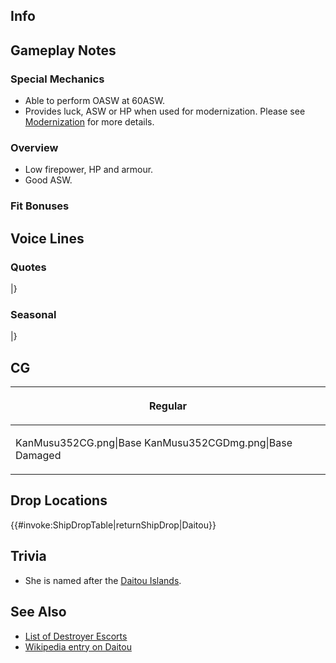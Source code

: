 ==Info==
{{KanmusuInfo|ID=352}}
{{KanmusuInfo|ID=352a}}

==Gameplay Notes==
===Special Mechanics===
* Able to perform OASW at 60ASW.
* Provides luck, ASW or HP when used for modernization. Please see [[Modernization]] for more details.

===Overview===
* Low firepower, HP and armour.
* Good ASW.

===Fit Bonuses===
{{:{{BASEPAGENAME}}/Equipment Bonuses}}
{{clear}}

==Voice Lines==
===Quotes===
{{ShipquoteHeader}}
{{ShipquoteKai
| scenario    =Introduction
| origin      =日振型海防艦、その二番艦、大東さ！着任！あんたが提督か、へへぇ！いいね！あたいもよろしくな。さっ、行ってみよう！
| translation =I'm the 2nd ship of the Hiburi-class coastal defense ships, Daitou! Reporting for duty! So you're the Admiral. Hehe~! Great! Take care of me too. Now, let's get going!
| audio       = Daitou-Intro.mp3
}}
{{ShipquoteKai
| scenario    =Introduction
| kai         =yes
| origin      =日振型海防艦、その二番艦、大東！ここにいるぜ！提督、へへぇ、いいじゃん、元気そうだ！今日もよろしくな。さっ、行ってみよう！
| translation =2nd ship of the Hiburi-class coastal defense ships, Daitou! I'm right here! Hehe, you're looking good, Admiral, isn't that great! Now, let's get going!
| audio       = DaitouKai-Intro.mp3
}}
{{ShipquoteKai
| scenario    =Library
| origin      =日振型海防艦、その二番艦、大東さ！そうよ、もう大変なんだよ、色々なこと。海上護衛、掃海任務、頑張ったけどね。…あぁ、なんだよ？そんな顔すんなって。提督、安全な海っていいよな、あたいも大好きさ。そういうの…ってさ。まぁ、いっか。あたいのことも、覚えておきなよ！
| translation =I'm the 2nd ship of the Hiburi-class coastal defense ships, Daitou! That's right, I had some rough times. I worked hard on surface escorts and minesweeping missions... Huh, what? Don't make that face. Admiral, safe seas are great, right? I like them too. So you know... Well, forget it. Just remember what I told you about me!
| audio       = Daitou-Library.mp3
}}
{{ShipquoteKai
| scenario    =Secretary 1
| origin      =あたい、呼んだ？
| translation =Did you call me?
| audio       = Daitou-Sec1.mp3
}}
{{ShipquoteKai
| scenario    =Secretary 2
| origin      =あぁ、これ？爆雷。あぁ、これ？これも爆雷。あいつらと戦うための、あたいの武器さ。
| translation =Ah, this? It's a depth charge. Ah, this? It's a depth charge too. They're my weapons for fighting those things.
| audio       = Daitou-Sec2.mp3
}}
{{ShipquoteKai
| scenario    =Secretary 2
| kai         =yes
| origin      =あぁ、これ？爆雷。あぁ、これ？これも爆雷。あいつらと戦うための、あたいの道具！一つ、要る？
| translation =Ah, this? It's a depth charge. Ah, this? It's a depth charge too. They're my means of fighting those things. Want one?
| audio       = DaitouKai-Sec2.mp3
}}
{{ShipquoteKai
| scenario    =Secretary 3
| origin      =あぁ…そだな、海を守るってさ、いろいろ案だよね。今もそれは変わんないよ。大事な、仕事さ。何かを駆ける、意味は「愛」よ。なぁ！
| translation =''Sigh''... Yeah, that's right, I've put a lot of thought into defending the seas. That still hasn't changed. It's my important duty. If I have to give a reason for it, it'd be "love". Right!
| audio       = Daitou-Sec3.mp3
}}
{{ShipquoteKai
| scenario    =Secretary Idle
| origin      =ん？あぁ、掃海の話？いいよ、しても。今も昔も大事な任務さ。海は、綺麗にして未来に渡したいじゃん。ん？おぉい、聞いてっか！？
| translation =Hmm? Ah, a minesweeping story? Fine, I don't mind. It was an important mission back then, just like it is today. I wanted to pass a clean sea down to future generations. Hmm? Oi~, are you listening!?
| audio       = Daitou-Idle.mp3
}}
{{ShipquoteKai
| scenario    =Secretary (Married)
| origin      =なんだよ、あたい、別に優しくなんかしないぜ。あぁ…おぁ…いいんだ、いつもの調子で…えへへ、優しい、な。
| translation =What, I don't really need to be babied. Ah... Oh... It's fine, I'm feeling fine.... Ehehe, you're nice.
| audio       = Daitou-SecMarried.mp3
}}
{{ShipquoteKai
| scenario    =Wedding
| origin      =はぁ、あたいのこと、呼んだ？間違い？あぁ、そう…なーんだよ、言いたいことあんなら言えって！えぇ、なんだって？もっかい言ってよ、ほら！もっかいさ！
| translation =Huh, did you call me? You didn't? I see... What, if you have something to say, say it! Eh, what was that? Say it again, hey! One more time!
| audio       = Daitou-Wedding.mp3
}}
{{ShipquoteKai
| scenario    =Player's Score
| origin      =あぁ？情報？仕方ねぇ、取ってやんよ。これでいいかい？
| translation =Hmm? Information? Well, I'll have to get it for you then. Is this fine?
| audio       = Daitou-PlayerScore.mp3
}}
{{ShipquoteKai
| scenario    =Joining the Fleet
| origin      =第一海上護衛隊、大東、出撃するぜ！ついて来な！
| translation =1st Surface Escort Division, Daitou, sortieing now! Follow me!
| audio       = Daitou-JoinFleet.mp3
}}
{{ShipquoteKai
| scenario    =Joining the Fleet
| kai         =yes
| origin      =第百一戦隊、大東、出撃だ！ついて来なぁ！
| translation =101st Escort Squadron, Daitou, sortieing! Follow me!<ref>Referring to one of the [https://ja.wikipedia.org/wiki/特設護衛船団司令部#護衛戦隊一覧 escort squadrons]  under General Escort Command.</ref>
| audio       = DaitouKai-JoinFleet.mp3
}}
{{ShipquoteKai
| scenario    =Equipment 1
| origin      =おぉ！いいじゃん、あんがと！
| translation =Ooh! This is nice, thanks!
| audio       = Daitou-Equip1.mp3
}}
{{ShipquoteKai
| scenario    =Equipment 2
| origin      =いや～、これもいいね、いいじゃん！
| translation =Wow~ this is nice too, it really is!
| audio       = Daitou-Equip2.mp3
}}
{{ShipquoteKai
| scenario    =Equipment 3
| origin      =あぁ、いいんじゃない。
| translation =Ah, isn't this fine.
| audio       = Daitou-Equip3.mp3
}}
{{ShipquoteKai
| scenario    =Supply
| origin      =あんがと、提督！
| translation =Thanks, Admiral!
| audio       = Daitou-Supply.mp3
}}
{{ShipquoteKai
| scenario    =Docking (Minor)
| origin      =お風呂入るわ。
| translation =I'm going to take a bath.
| audio       = Daitou-DockMinor.mp3
}}
{{ShipquoteKai
| scenario    =Docking (Major)
| origin      =ちっ…汚れと破れだ、むっかぁ！提督、ちょっと休むぜ。いいだろう！？
| translation =Tch... I'm all filthy and torn up. Dammit! Admiral, I'll be resting for a while. That's fine, right!?
| audio       = Daitou-DockMajor.mp3
}}
{{ShipquoteKai
| scenario    =Construction
| origin      =できた見てよ、新しいやつ。
| translation =Looks like some new girl's done.
| audio       = Daitou-Construction.mp3
}}
{{ShipquoteKai
| scenario    =Return From Sortie
| origin      =ふぇ～、艦隊帰投だぜ。いいよな港って〜。なんだかんだでほっとすんだよ、えへへ。
| translation =Whew~ the fleet has returned. Being in harbour feels good~ Somehow makes me feel relieved. Ehehe.
| audio       = Daitou-SortieReturn.mp3
}}
{{ShipquoteKai
| scenario    =Starting a Sortie
| origin      =あたいが守ってやるよ！船団、抜錨！みんな、空と海中、よ～く見張ってな！いくぜ！
| translation =I'll protect you! Fleet, weigh anchor! Keep a caaaareful watch on the sea and sky, everyone! Let's go!
| audio       = Daitou-Sortie.mp3
}}
{{ShipquoteKai
| scenario    =Starting a Battle
| origin      =敵かよ。しっかたねぇ、やるぞ！護衛隊、前へ！いいか、あたいらが、守るんだ！
| translation =It's the enemy. We gotta do this! Escort Division, forwards! Listen up, I'll protect you!
| audio       = Daitou-BattleStart.mp3
}}
{{ShipquoteKai
| scenario    =Attack
| origin      =まだだ…待て…よし、打ち方、始めい！ってぇ！
| translation =Not yet... Wait... Now, open fire! Fire!
| audio       = Daitou-Atk.mp3
}}
{{ShipquoteKai
| scenario    =Night Battle Attack
| origin      =この大東さんはなめんなよ！守ってやるって、んなろう！
| translation =Don't underestimate me! I said I'd protect everyone, didn't I!
| audio       = Daitou-NightAtk.mp3
}}
{{ShipquoteKai
| scenario    =Night Battle
| origin      =はぁ…夜かい？魚雷ねぇけどな。でも、行くさ。皆、用意はいいか？艦隊、増速、追撃するぜ！
| translation =''Sigh''... Night, huh? Not like I have torpedoes. But, I'll still go. Are you ready, everyone? Fleet, increase speed, we're charging in!
| audio       = Daitou-NightBattle.mp3
}}
{{ShipquoteKai
| scenario    =MVP
| origin      =へぇん、だから、海防艦だからってなめんなって。あたいが守ってやるって言ったろうが。へへぇ〜、な！
| translation =Hmph, Didn't I tell you not to underestimate coastal defense ships? I did say I'd protect you. Heheh, right!
| audio       = Daitou-MVP.mp3
}}
{{ShipquoteKai
| scenario    =Minor Damage 1
| origin      =あいちゃちゃっ！やめろって！
| translation =Owow, stop that!
| audio       = Daitou-MinorDmg1.mp3
}}
{{ShipquoteKai
| scenario    =Minor Damage 2
| origin      =いでっ！ちくしょー！
| translation =Ouch... Goddammit!
| audio       = Daitou-MinorDmg2.mp3
}}
{{ShipquoteKai
| scenario    =Minor Damage 2
| kai         =yes
| origin      =いてぇ…ちっくしょ！マジむかつく！
| translation =Ouch... goddammit! This really pisses me off!
| audio       = DaitouKai-MinorDmg2.mp3
}}
{{ShipquoteKai
| scenario    =Major Damage
| origin      =いやぁ！やめろって言ってんのに！今に見てろよ、てめぇら！
| translation =Nooo! I told you to stop it! Just you wait, you bastards!
| audio       = Daitou-MajorDmg.mp3
}}
{{ShipquoteKai
| scenario    =Sunk
| origin      =ああぁっ！マジかよ、こんなとこでか！あたいは、戦いが終わっても…やることが…あんのによ…
| translation =Argh... Am I seriously falling in a place like this... I still have... so many things to do... after the fighting ends...
| audio       = Daitou-Sunk.mp3
}}
|}<references/>

{{clear}}

===Seasonal===
{{SeasonalHeaderOld}}
{{SeasonalQuote
|scenario = [[Seasonal/White_Day_2018|White Day 2018]]
|origin = おぉ、おぉ、ろちゃん、いいなそれ。提督、あたいにもくれよ…あぁ、そうなんだ。じゃぁ、来年やっから！
|translation =	Oh, ooooh, that’s nice, Ro, Give me some too, Admiral… Ah, so that’s it. Then I’ll do it next year!
|audio = Daitou_White_Day_2018_Sec1.mp3
|notes = 
}}
{{SeasonalQuote
|scenario = [[Seasonal/Coming_of_Spring_2018|Coming of Spring 2018]]
|origin = お花見つっの？護衛隊で？いいよ。ひぶ、美味しい食いもん、よろしくねぇ。楽しみ、楽しみぃ。
|translation =	Cherry blossom viewing? With the Escort Division? Alright. I’m counting on you for delicious food, Hibu. I just can’t wait.
|audio = Daitou_Spring_2018_Sec1.mp3
|notes = 
}}
{{SeasonalQuote
|scenario = [[Seasonal/Fifth_Anniversary|5th Anniversary]]
|origin = ほぉ、五周年。すごいじゅん。褒めてあげる。よし、よし！まあ、こうなったら、六周年目指してみたら。なぁ？
|translation =	Oh, the 5th Anniversary. Amazing. Let me praise you. Good, good! Well, now that we’ve reached this point, let’s try for the 6th Anniversary. Alright?
|audio = Daitou_5th_Anniversary_Sec1.mp3
|notes = 
}}
{{SeasonalQuote
|scenario = [[Seasonal/Rainy_Season_2018|Rainy Season 2018]]
|origin = へぇ、もう、ヒブはうるさいな。大丈夫だよ。梅雨なんだもん、退屈じゃん。ねぇ、提督？ほら、ほら！？
|translation =	Gaah, jeez, you’re annoying, Hibu. I’ll be fine. I’m just bored because it’s the rainy season. Right, Admiral? See, see!?
|audio = Daitou_Rainy_Season_2018_Sec1.mp3
|notes = 
}}
{{SeasonalQuote
|scenario = [[Seasonal/Summer_2018|Summer 2018]]
|origin = えへぇ、今年を暑くなってきたね！そうなると、やっぱ、水着じゃん！ひぶ、こんなんどうかな？あぁ、なんだよその顔わ？
|translation =	Ehe, it's gotten hot this year too! This is definitely the time for swimsuits! What do you think of this, Hibu? Ah, what's with that look?
|audio = Daitou_Summer_2018_Sec1.mp3
|notes = 
}}
{{SeasonalQuote
|scenario = [[Seasonal/Saury_2018|Saury 2018]]
|origin = 秋刀魚祭りか…あたいの出番だね！この自慢の爆雷が炸裂するぜ！はぁ、ひぶ、なんで止めんなよ？なんで！？
|translation =	The Saury Festival huh... It's my turn to shine! I'm going to use these depth charges I'm so proud of! Huuh, why are you stopping me, Hibu? Why!?
|audio = Daitou_Sec1_Saury_2018.mp3
|notes = 
}}
{{SeasonalQuote
|scenario = [[Seasonal/Late_Autumn_2018|Late Autumn 2018]]
|origin = あぁー、寒い！まあ、北海道の冬よりわ…あぁ、こたつ！はぁ、いいわ、これ…だめ海防艦になる…はぁー…
|translation =	Aaah, it's cold! Well, it's better than winter in Hokkaido... Ah, a kotatsu! Aaaah, this is great... I'll become a useless coastal defense ship... Aaaah...
|audio = Daitou_Late_Autumn_2018_Sec1.mp3
|notes = 
}}
{{SeasonalQuote
|scenario = [[Seasonal/Christmas_2018|Christmas 2018]]
|origin = ひぶ、これうめぞ！何これ？おぉ、ろちゃん、それは？…あはぁ、これもうめぇ！いいな、クリスマスって！
|translation =	Hibu, this is delicious! What is it? Ah, Ro-chan, what is that? ...Ahaa, this is tasty too! This Christmas thing is great!
|audio = Daitou_Christmas_2018_Sec1.mp3
|notes = 
}}
{{SeasonalQuote
|scenario = [[Seasonal/New_Year_2019|New Years 2019]]
|origin = あけおめことよろ！提督、ヒブ、あけおめ！おぉ、ろちゃんもあけおめ！今年もよろしくな！
|translation =	Happy New Year! Admiral, Hibu; Happy New Year! Oh, Happy New Year to you too, Ro-chan! Look after me this year too!
|audio = Daitou_New_Year_2019_Sec1.mp3
|notes = 
}}
{{SeasonalQuote
|scenario = [[Seasonal/Setsubun_2019|Setsubun 2019]]
|origin = あぁ、そうなの？あの空母？ほんじゃあ、遠慮なく！
|translation =	Ah, really? That carrier? Then I won't hold back!
|audio = Daitou_Setsubun_2019_Sec1.mp3
|notes = 
}}
{{SeasonalQuote
|scenario = [[Seasonal/Valentine%27s_Day_2019|Valentine's Day 2019]]
|origin = おぉ、ヒブ、チョコくれんだ！あんがとう。提督もくれんの？冗談だよ！ほら、あたいから。
|translation =	Ooh, Hibu, you're giving me chocolate! Thanks. Are you giving me some too, Admiral? Just kidding! Here, this is from me.
|audio = Daitou_Valentines_2019_Sec1.mp3
|notes = 
}}
{{SeasonalQuote
|scenario = [[Seasonal/White_Day_2019|White Day 2019]]
|origin = お、おぉ、お返しくれんだ。いいね。はぁ、手作りかい？ん！うま！来年はお寿司とかでもいいよ。
|translation =	Oh, ooooh, a return gift. Nice. Whoa, is it handmade? Mm! Delish! Something like sushi would be fine for next year, you know.
|audio = Daitou_White_Day_2019_Sec1.mp3
|notes = 
}}
{{SeasonalQuote
|scenario = [[Seasonal/Sixth_Anniversary|6th Anniversary]]
|origin = おぉ、六周年！まじか？すごいじゃん。そしたらさ…まあ、仕方ないよ。逆に七周年目指してみたら。なぁ？
|translation =	Oooh, it's the 6th Anniversary! Seriously? That's amazing. Now then... Well, we can't help it. How about we try aiming for the 7th Anniversary instead. Well?
|audio = Daitou_6th_Anniversary_Sec2.mp3
|notes = Secretary 2
}}
{{SeasonalQuote
|scenario = [[Seasonal/Seventh_Anniversary|7th Anniversary]]
|origin = ヒィ、七周年！うそ、まじか、すごいじゃん！えへぇ。じゃ、八周年とかあるわけ？まさか？まさかまさか？
|translation =	Hii, it's the 7th Anniversary! No way. For real. That's amazing! Hehe. Then can we reach the 8th Anniversary? For real? No way right?
|audio = Daitou_7th_Anniversary_Secretary_2.mp3
|notes = Secretary 2
}}
{{SeasonalQuote
|scenario = [[Seasonal/Eighth_Anniversary|8th Anniversary]]
|origin = うそうそ！八周年だって！ひいぃ、すげ！すごいじゃん！提督、良かったな？えへへへ。なんか嬉しいな。な？
|translation =	No way, no way! It's the 8th Anniversary! Wheeew, amazing! It's really amazing! Admiral, isn't this great? Ehehehe. It kinda makes you happy. Doesn't it?
|audio = Daitou_8th Anniversary_Secretary_1.mp3
|notes = 
}}
|}<references/>

{{clear}}

==CG==
{| class="mw-collapsible mw-collapsed wikitable" style="width: 100%;"
!Regular
|-
|<gallery>
KanMusu352CG.png|Base
KanMusu352CGDmg.png|Base Damaged
</gallery>
|}

== Drop Locations ==
{{#invoke:ShipDropTable|returnShipDrop|Daitou}}

==Trivia==
*She is named after the [https://en.wikipedia.org/wiki/Dait%C5%8D_Islands Daitou Islands].

==See Also==
* [[Destroyer Escorts|List of Destroyer Escorts]]
* [[wikipedia:Hiburi-class escort ship|Wikipedia entry on Daitou]]
{{Shiplist}}